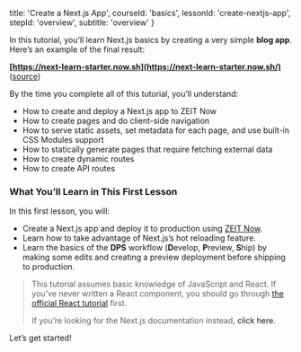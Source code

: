 
  title: 'Create a Next.js App',
  courseId: 'basics',
  lessonId: 'create-nextjs-app',
  stepId: 'overview',
  subtitle: 'overview'
}

In this tutorial, you’ll learn Next.js basics by creating a very simple **blog app**. Here’s an example of the final result:

**[https://next-learn-starter.now.sh](https://next-learn-starter.now.sh/)** ([source](https://github.com/zeit/next-learn-starter/tree/master/basics-final))

By the time you complete all of this tutorial, you’ll understand:

- How to create and deploy a Next.js app to ZEIT Now
- How to create pages and do client-side navigation
- How to serve static assets, set metadata for each page, and use built-in CSS Modules support
- How to statically generate pages that require fetching external data
- How to create dynamic routes
- How to create API routes

### What You’ll Learn in This First Lesson

In this first lesson, you will:

- Create a Next.js app and deploy it to production using [ZEIT Now](https://zeit.co).
- Learn how to take advantage of Next.js’s hot reloading feature.
- Learn the basics of the **DPS** workflow (**D**evelop, **P**review, **S**hip) by making some edits and creating a preview deployment before shipping to production.

> This tutorial assumes basic knowledge of JavaScript and React. If you’ve never written a React component, you should go through [the official React tutorial](https://reactjs.org/tutorial/tutorial.html) first.
>
> If you’re looking for the Next.js documentation instead, <Link href="/docs/[...slug]" as="/docs/getting-started"><a>click here</a></Link>.

Let’s get started!

